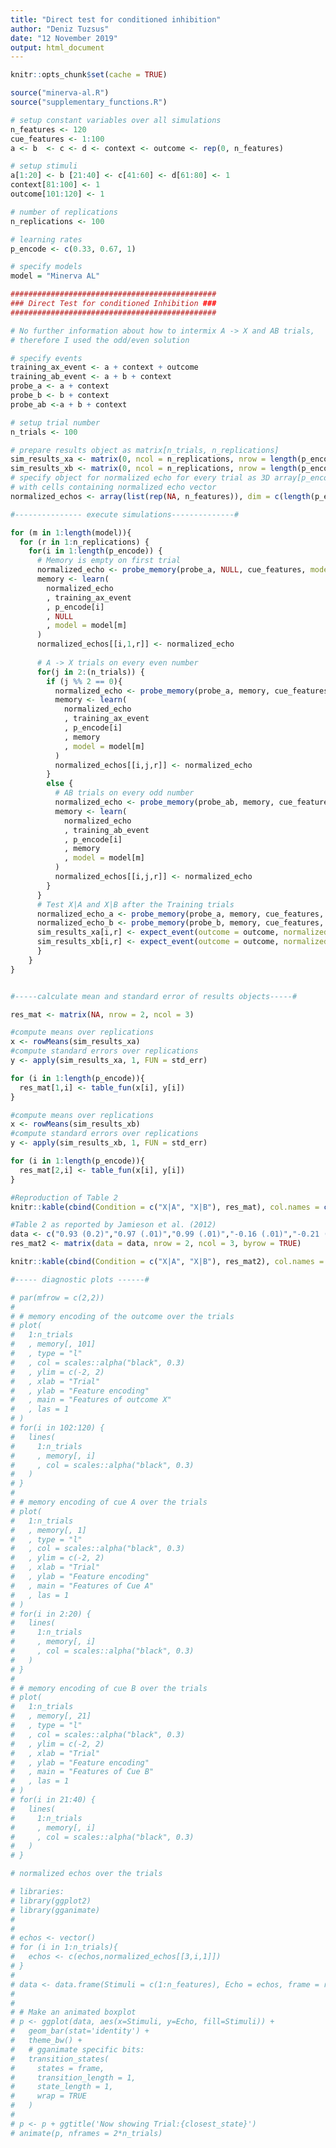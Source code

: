 ```yaml
---
title: "Direct test for conditioned inhibition"
author: "Deniz Tuzsus"
date: "12 November 2019"
output: html_document
---
```



```r
knitr::opts_chunk$set(cache = TRUE)
```

```r
source("minerva-al.R")
source("supplementary_functions.R")
```


```r
# setup constant variables over all simulations
n_features <- 120
cue_features <- 1:100
a <- b  <- c <- d <- context <- outcome <- rep(0, n_features)

# setup stimuli
a[1:20] <- b [21:40] <- c[41:60] <- d[61:80] <- 1
context[81:100] <- 1
outcome[101:120] <- 1

# number of replications
n_replications <- 100

# learning rates
p_encode <- c(0.33, 0.67, 1)

# specify models
model = "Minerva AL"
```

```r
##############################################
### Direct Test for conditioned Inhibition ###
##############################################

# No further information about how to intermix A -> X and AB trials, 
# therefore I used the odd/even solution 

# specify events
training_ax_event <- a + context + outcome
training_ab_event <- a + b + context
probe_a <- a + context
probe_b <- b + context
probe_ab <-a + b + context

# setup trial number
n_trials <- 100

# prepare results object as matrix[n_trials, n_replications]
sim_results_xa <- matrix(0, ncol = n_replications, nrow = length(p_encode))
sim_results_xb <- matrix(0, ncol = n_replications, nrow = length(p_encode))
# specify object for normalized echo for every trial as 3D array[p_encode, n_trials, n_replications]
# with cells containing normalized echo vector 
normalized_echos <- array(list(rep(NA, n_features)), dim = c(length(p_encode), n_trials, n_replications))
```

```r
#--------------- execute simulations--------------#

for (m in 1:length(model)){
  for (r in 1:n_replications) {
    for(i in 1:length(p_encode)) {
      # Memory is empty on first trial
      normalized_echo <- probe_memory(probe_a, NULL, cue_features, model = model[m])
      memory <- learn(
        normalized_echo
        , training_ax_event
        , p_encode[i]
        , NULL
        , model = model[m]
      )
      normalized_echos[[i,1,r]] <- normalized_echo
      
      # A -> X trials on every even number
      for(j in 2:(n_trials)) {
        if (j %% 2 == 0){
          normalized_echo <- probe_memory(probe_a, memory, cue_features, model = model[m])
          memory <- learn(
            normalized_echo
            , training_ax_event
            , p_encode[i]
            , memory
            , model = model[m]
          )
          normalized_echos[[i,j,r]] <- normalized_echo
        }
        else {
          # AB trials on every odd number
          normalized_echo <- probe_memory(probe_ab, memory, cue_features, model = model[m])
          memory <- learn(
            normalized_echo
            , training_ab_event
            , p_encode[i]
            , memory
            , model = model[m]
          )
          normalized_echos[[i,j,r]] <- normalized_echo
        }
      }
      # Test X|A and X|B after the Training trials 
      normalized_echo_a <- probe_memory(probe_a, memory, cue_features, model = model[m])
      normalized_echo_b <- probe_memory(probe_b, memory, cue_features, model = model[m])
      sim_results_xa[i,r] <- expect_event(outcome = outcome, normalized_echo = normalized_echo_a)
      sim_results_xb[i,r] <- expect_event(outcome = outcome, normalized_echo = normalized_echo_b)
      }
    }
}


#-----calculate mean and standard error of results objects-----#

res_mat <- matrix(NA, nrow = 2, ncol = 3)

#compute means over replications
x <- rowMeans(sim_results_xa)
#compute standard errors over replications
y <- apply(sim_results_xa, 1, FUN = std_err)

for (i in 1:length(p_encode)){
  res_mat[1,i] <- table_fun(x[i], y[i])
}

#compute means over replications
x <- rowMeans(sim_results_xb)
#compute standard errors over replications
y <- apply(sim_results_xb, 1, FUN = std_err)

for (i in 1:length(p_encode)){
  res_mat[2,i] <- table_fun(x[i], y[i])
}

#Reproduction of Table 2
knitr::kable(cbind(Condition = c("X|A", "X|B"), res_mat), col.names = c("Condition", round(p_encode, 2)), caption = "Reproduction of Table 2")
```

```r
#Table 2 as reported by Jamieson et al. (2012)
data <- c("0.93 (0.2)","0.97 (.01)","0.99 (.01)","-0.16 (.01)","-0.21 (.02)","-0.32 (.04)")
res_mat2 <- matrix(data = data, nrow = 2, ncol = 3, byrow = TRUE)

knitr::kable(cbind(Condition = c("X|A", "X|B"), res_mat2), col.names = c("Condition", round(p_encode, 2)), caption = "Table 2 as reported by Jamieson et al. (2012)")
```


```r
#----- diagnostic plots ------#

# par(mfrow = c(2,2))
# 
# # memory encoding of the outcome over the trials
# plot(
#   1:n_trials
#   , memory[, 101]
#   , type = "l"
#   , col = scales::alpha("black", 0.3)
#   , ylim = c(-2, 2)
#   , xlab = "Trial"
#   , ylab = "Feature encoding"
#   , main = "Features of outcome X"
#   , las = 1
# )
# for(i in 102:120) {
#   lines(
#     1:n_trials
#     , memory[, i]
#     , col = scales::alpha("black", 0.3)
#   )
# }
# 
# # memory encoding of cue A over the trials
# plot(
#   1:n_trials
#   , memory[, 1]
#   , type = "l"
#   , col = scales::alpha("black", 0.3)
#   , ylim = c(-2, 2)
#   , xlab = "Trial"
#   , ylab = "Feature encoding"
#   , main = "Features of Cue A"
#   , las = 1
# )
# for(i in 2:20) {
#   lines(
#     1:n_trials
#     , memory[, i]
#     , col = scales::alpha("black", 0.3)
#   )
# }
# 
# # memory encoding of cue B over the trials
# plot(
#   1:n_trials
#   , memory[, 21]
#   , type = "l"
#   , col = scales::alpha("black", 0.3)
#   , ylim = c(-2, 2)
#   , xlab = "Trial"
#   , ylab = "Feature encoding"
#   , main = "Features of Cue B"
#   , las = 1
# )
# for(i in 21:40) {
#   lines(
#     1:n_trials
#     , memory[, i]
#     , col = scales::alpha("black", 0.3)
#   )
# }

```

```r
# normalized echos over the trials

# libraries:
# library(ggplot2)
# library(gganimate)
# 
# 
# echos <- vector()
# for (i in 1:n_trials){
#   echos <- c(echos,normalized_echos[[3,i,1]])
# }
# 
# data <- data.frame(Stimuli = c(1:n_features), Echo = echos, frame = rep(1:n_trials, each = n_features))
# 
# 
# # Make an animated boxplot
# p <- ggplot(data, aes(x=Stimuli, y=Echo, fill=Stimuli)) + 
#   geom_bar(stat='identity') +
#   theme_bw() +
#   # gganimate specific bits:
#   transition_states(
#     states = frame,
#     transition_length = 1,
#     state_length = 1, 
#     wrap = TRUE
#   ) 
# 
# p <- p + ggtitle('Now showing Trial:{closest_state}')
# animate(p, nframes = 2*n_trials)
```

